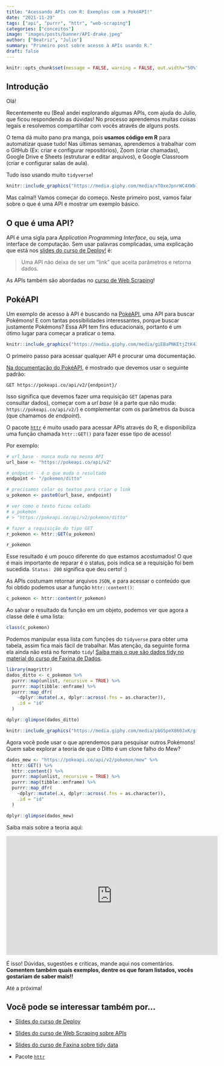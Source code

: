 ```yaml
---
title: "Acessando APIs com R: Exemplos com a PokéAPI!"
date: "2021-11-29"
tags: ["api", "purrr", "httr", "web-scraping"]
categories: ["conceitos"]
image: "images/posts/banner/API-drake.jpeg"
author: ["Beatriz", "Julio"]
summary: "Primeiro post sobre acesso à APIs usando R."
draft: false
---
```


```r
knitr::opts_chunk$set(message = FALSE, warning = FALSE, out.width="50%", fig.align='center')
```

## Introdução


Olá!

Recentemente eu (Bea) andei explorando algumas APIs, com ajuda do Julio, que ficou respondendo as dúvidas! No processo aprendemos muitas coisas legais e resolvemos compartilhar com vocês através de alguns posts.

O tema dá muito pano pra manga, pois **usamos código em R** para automatizar quase tudo! Nas últimas semanas, aprendemos a trabalhar com o GitHub (Ex: criar e configurar repositórios), Zoom (criar chamadas), Google Drive e Sheets (estruturar e editar arquivos), e Google Classroom (criar e configurar salas de aula).

  
Tudo isso usando muito `tidyverse`!

```r
knitr::include_graphics("https://media.giphy.com/media/xT0xeJpnrWC4XWblEk/giphy-downsized-large.gif")
```


Mas calma!! Vamos começar do começo. Neste primeiro post, vamos falar sobre o que é uma API e mostrar um exemplo básico.

## O que é uma API?

API é uma sigla para *Application Programming Interface*, ou seja, uma interface de computação. Sem usar palavras complicadas, uma explicação que está nos [slides do curso de Deploy!](https://curso-r.github.io/main-deploy/docs/index.html#12) é: 

> Uma API não deixa de ser um "link" que aceita parâmetros e retorna dados.

As APIs também são abordadas no [curso de Web Scraping](https://curso-r.github.io/main-web-scraping/slides/02-introducao-ao-ws.html#8)!

## PokéAPI

Um exemplo de acesso à API é buscando na [PokéAPI](https://pokeapi.co/), uma API para buscar Pokémons!  E com tantas possibilidades interessantes, porque buscar justamente Pokémons? Essa API tem fins educacionais, portanto é um ótimo lugar para começar a praticar o tema. 

```r
knitr::include_graphics("https://media.giphy.com/media/giEBaPNKEtjZtK43oX/giphy.gif")
```

O primeiro passo para acessar qualquer API é procurar uma documentação.

[Na documentação do PokéAPI](https://pokeapi.co/docs/v2), é mostrado que devemos usar o seguinte padrão:

```
GET https://pokeapi.co/api/v2/{endpoint}/
```

Isso significa que devemos fazer uma requisição `GET` (apenas para consultar dados), começar com a *url base* (é a parte que não muda: `https://pokeapi.co/api/v2/`) e complementar com os parâmetros da busca (que chamamos de *endpoint*).


O pacote [`httr`](https://cran.r-project.org/web/packages/httr/vignettes/quickstart.html) é muito usado para acessar APIs através do R, e disponibiliza uma função chamada `httr::GET()` para fazer esse tipo de acesso!

Por exemplo:

```r
# url_base - nunca muda na mesma API
url_base <- "https://pokeapi.co/api/v2"      

# endpoint - é o que muda o resultado
endpoint <- "/pokemon/ditto"                 

# precisamos colar os textos para criar o link
u_pokemon <- paste0(url_base, endpoint) 

# ver como o texto ficou colado
# u_pokemon 
# > "https://pokeapi.co/api/v2/pokemon/ditto"

# fazer a requisição do tipo GET
r_pokemon <- httr::GET(u_pokemon) 

r_pokemon
```


Esse resultado é um pouco diferente do que estamos acostumados!  O que é mais importante de reparar é o status, pois indica se a requisição foi bem sucedida. `Status: 200` significa que deu certo! :)

As APIs costumam retornar arquivos `JSON`, e para acessar o conteúdo que foi obtido podemos usar a função `httr::content()`:

```r
c_pokemon <- httr::content(r_pokemon)
```

Ao salvar o resultado da função em um objeto, podemos ver que agora a classe dele é uma lista:

```r
class(c_pokemon)
```

Podemos manipular essa lista com funções do `tidyverse` para obter uma tabela, assim fica mais fácil de trabalhar. Mas atenção, da seguinte forma ela ainda não está no formato `tidy`! [Saiba mais o que são dados tidy no material do curso de Faxina de Dados](https://curso-r.github.io/main-faxina/slides/02-introducao-faxina.html#1).

```r
library(magrittr)
dados_ditto <- c_pokemon %>%
  purrr::map(unlist, recursive = TRUE) %>%
  purrr::map(tibble::enframe) %>%
  purrr::map_dfr(
    ~dplyr::mutate(.x, dplyr::across(.fns = as.character)), 
    .id = "id"
  )

dplyr::glimpse(dados_ditto)
```



```r
knitr::include_graphics("https://media.giphy.com/media/pbGSpeX860JxK/giphy.gif")
```

Agora você pode usar o que aprendemos para pesquisar outros Pokémons! Quem sabe explorar a teoria de que o Ditto é um clone falho do Mew?

```r
dados_mew <- "https://pokeapi.co/api/v2/pokemon/mew" %>% 
  httr::GET() %>% 
  httr::content() %>%
  purrr::map(unlist, recursive = TRUE) %>%
  purrr::map(tibble::enframe) %>%
  purrr::map_dfr(
    ~dplyr::mutate(.x, dplyr::across(.fns = as.character)), 
    .id = "id"
  )

dplyr::glimpse(dados_mew)

```

Saiba mais sobre a teoria aqui:

<center><iframe width="560" height="315" src="https://www.youtube.com/embed/UQbCZ2cGj4I" title="YouTube video player" frameborder="0" allow="accelerometer; autoplay; clipboard-write; encrypted-media; gyroscope; picture-in-picture" allowfullscreen></iframe></center>


É isso! Dúvidas, sugestões e críticas, mande aqui nos comentários. **Comentem também quais exemplos, dentre os que foram listados, vocês gostariam de saber mais!!**

Até a próxima!


## Você pode se interessar também por...

- [Slides do curso de Deploy](https://curso-r.github.io/main-deploy/docs/index.html#12)

- [Slides do curso de Web Scraping sobre APIs](https://curso-r.github.io/main-web-scraping/slides/02-introducao-ao-ws.html#8)

- [Slides do curso de Faxina sobre tidy data](https://curso-r.github.io/main-faxina/slides/02-introducao-faxina.html#1)

- Pacote [`httr`](https://cran.r-project.org/web/packages/httr/vignettes/quickstart.html)


